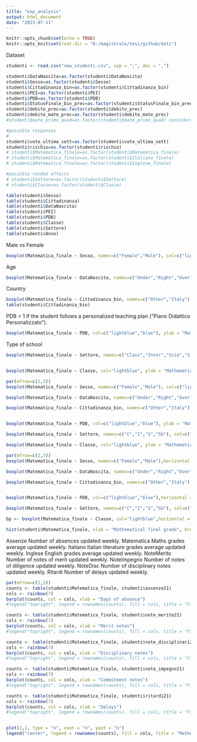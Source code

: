 ```yaml
---
title: "exp_analysis"
output: html_document
date: "2023-07-11"
---
```


```r
knitr::opts_chunk$set(echo = TRUE)
knitr::opts_knit$set(root.dir = "D:/magistrale/tesi/github/dati")
```

Dataset

```r
studenti <- read.csv("new_studenti.csv", sep = ";", dec = ",")

studenti$DataNascita=as.factor(studenti$DataNascita)
studenti$Sesso=as.factor(studenti$Sesso)
studenti$Cittadinanza_bin=as.factor(studenti$Cittadinanza_bin)
studenti$PEI=as.factor(studenti$PEI)
studenti$PDB=as.factor(studenti$PDB)
studenti$StatusFinale_bin_prec=as.factor(studenti$StatusFinale_bin_prec)
studenti$debito_prec=as.factor(studenti$debito_prec)
studenti$debito_mate_prec=as.factor(studenti$debito_mate_prec)
#studenti$mate_primo_quad=as.factor(studenti$mate_primo_quad) considero factor o continuo?

#possible responses
# 
studenti$voto_ultima_sett=as.factor(studenti$voto_ultima_sett)
studenti$rischio=as.factor(studenti$rischio)
# studenti$Matematica_finale=as.factor(studenti$Matematica_finale)
# studenti$Matematica_finale=as.factor(studenti$Italiano_finale)
# studenti$Matematica_finale=as.factor(studenti$Inglese_finale)

#possible random effects
# studenti$Settore=as.factor(studenti$Settore)
# studenti$Classe=as.factor(studenti$Classe)

table(studenti$Sesso)
table(studenti$Cittadinanza)
table(studenti$DataNascita)
table(studenti$PEI)
table(studenti$PDB)
table(studenti$Classe)
table(studenti$Settore)
table(studenti$Anno)
```

Male vs Female

```r

boxplot(Matematica_finale ~ Sesso, names=c("Female","Male"), col=c("lightblue","blue"), ylab = "Mathematical final grade",xlab = "Gender", data=studenti) #0 Female 1 Male

```
Age

```r
boxplot(Matematica_finale ~ DataNascita, names=c("Under","Right","Over"), col=c("aquamarine1","lightblue","blue"), ylab = "Mathematical final grade",xlab = "Regular", data=studenti) #-1 under 0 right 1 over

```

Country

```r
boxplot(Matematica_finale ~ Cittadinanza_bin, names=c("Other","Italy"), col=c("lightblue","blue"), ylab = "Mathematical final grade",xlab = "Nationality", data=studenti) #0 Foreign students 1 Italian
table(studenti$Cittadinanza_bin)

```

PDB = 1 if the student follows a personalized teaching plan ("Piano Didattico Personalizzato").

```r
boxplot(Matematica_finale ~ PDB, col=c("lightblue","blue"), ylab = "Mathematical final grade",xlab = "PDB", data=studenti) #0 no 1 yes


```

Type of school

```r
boxplot(Matematica_finale ~ Settore, names=c("Class","Inter","Scie","S. Umane"), col=c("aquamarine1","cyan2","dodgerblue","blue"), ylab = "Mathematical final grade",xlab = "Type of school", data=studenti)


boxplot(Matematica_finale ~ Classe, col="lightblue", ylab = "Mathematical final grade",xlab = "Class", data=studenti)
```


```r
par(mfrow=c(2,3))
boxplot(Matematica_finale ~ Sesso, names=c("Female","Male"), col=c("lightblue","blue"), ylab = "Mathematical final grade",xlab = "Gender", data=studenti) #0 Female 1 Male

boxplot(Matematica_finale ~ DataNascita, names=c("Under","Right","Over"), col=c("aquamarine1","lightblue","blue"), ylab = "Mathematical final grade",xlab = "Regular", data=studenti) #-1 under 0 right 1 over

boxplot(Matematica_finale ~ Cittadinanza_bin, names=c("Other","Italy"), col=c("lightblue","blue"), ylab = "Mathematical final grade",xlab = "Nationality", data=studenti) #0 Foreign students 1 Italian


boxplot(Matematica_finale ~ PDB, col=c("lightblue","blue"), ylab = "Mathematical final grade",xlab = "PDB", data=studenti) #0 no 1 yes

boxplot(Matematica_finale ~ Settore, names=c("C","I","S","SU"), col=c("aquamarine1","cyan2","dodgerblue","blue"), ylab = "Mathematical final grade",xlab = "Type of school", data=studenti)

boxplot(Matematica_finale ~ Classe, col="lightblue", ylab = "Mathematical final grade",xlab = "Class", data=studenti,las=2,cex.axis = 0.8)
```


```r
par(mfrow=c(2,3))
boxplot(Matematica_finale ~ Sesso, names=c("Female","Male"),horizontal = TRUE, col=c("lightblue","blue"), xlab = "Mathematical final grade",ylab = "Gender", data=studenti) #0 Female 1 Male

boxplot(Matematica_finale ~ DataNascita, names=c("Under","Right","Over"),horizontal = TRUE, col=c("aquamarine1","lightblue","blue"), xlab = "Mathematical final grade",ylab = "Regular", data=studenti) #-1 under 0 right 1 over

boxplot(Matematica_finale ~ Cittadinanza_bin, names=c("Other","Italy"),horizontal = TRUE, col=c("lightblue","blue"), xlab = "Mathematical final grade",ylab = "Nationality", data=studenti) #0 Foreign students 1 Italian


boxplot(Matematica_finale ~ PDB, col=c("lightblue","blue"),horizontal = TRUE, xlab = "Mathematical final grade",ylab = "PDB", data=studenti) #0 no 1 yes

boxplot(Matematica_finale ~ Settore, names=c("C","I","S","SU"), col=c("aquamarine1","cyan2","dodgerblue","blue"),horizontal = TRUE, xlab = "Mathematical final grade",ylab = "Type of school", data=studenti)

bp <- boxplot(Matematica_finale ~ Classe, col="lightblue",horizontal = TRUE, xlab = "Mathematical final grade",ylab = "Class", data=studenti, las = 1,cex.axis = 0.5)
```

```r

hist(studenti$Matematica_finale, xlab = "Mathematical final grade", breaks = 7,col="lightblue", main=".")

```

Assenze Number of absences updated weekly.
Matematica Maths grades average updated weekly.
Italiano Italian literature grades average updated weekly.
Inglese English grades average updated weekly.
NoteMerito Number of notes of merit updated weekly.
NoteImpegno Number of notes of diligence updated weekly.
NoteDisc Number of disciplinary notes updated weekly.
Ritardi Number of delays updated weekly.

```r
par(mfrow=c(2,3))
counts <- table(studenti$Matematica_finale, studenti$assenze21)
cols <- rainbow(7)
barplot(counts, col = cols, xlab = "Days of absence")
#legend("topright", legend = rownames(counts), fill = cols, title = "Finale maths grade")

counts <- table(studenti$Matematica_finale, studenti$note_merito21)
cols <- rainbow(7)
barplot(counts, col = cols, xlab = "Merit notes")
#legend("topright", legend = rownames(counts), fill = cols, title = "Finale maths grade")

counts <- table(studenti$Matematica_finale, studenti$note_disciplinari21)
cols <- rainbow(7)
barplot(counts, col = cols, xlab = "Disciplinary notes")
#legend("topright", legend = rownames(counts), fill = cols, title = "Finale maths grade")

counts <- table(studenti$Matematica_finale, studenti$note_impegno21)
cols <- rainbow(7)
barplot(counts, col = cols, xlab = "Commitment notes")
#legend("topright", legend = rownames(counts), fill = cols, title = "Finale maths grade")

counts <- table(studenti$Matematica_finale, studenti$ritardi21)
cols <- rainbow(7)
barplot(counts, col = cols, xlab = "Delays")
#legend("topright", legend = rownames(counts), fill = cols, title = "Finale maths grade")


plot(1,1, type = "n", xaxt = "n", yaxt = "n")
legend("center", legend = rownames(counts), fill = cols, title = "Mathematical final grade")

```

